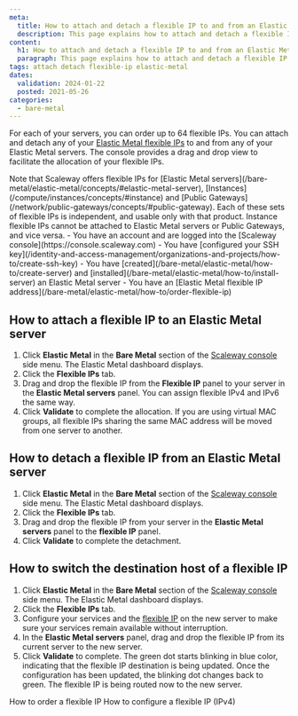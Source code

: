 ```yaml
---
meta:
  title: How to attach and detach a flexible IP to and from an Elastic Metal server
  description: This page explains how to attach and detach a flexible IP to and from an Elastic Metal server
content:
  h1: How to attach and detach a flexible IP to and from an Elastic Metal server
  paragraph: This page explains how to attach and detach a flexible IP to and from an Elastic Metal server
tags: attach detach flexible-ip elastic-metal
dates:
  validation: 2024-01-22
  posted: 2021-05-26
categories:
  - bare-metal
---
```


For each of your servers, you can order up to 64 flexible IPs. You can attach and detach any of your [Elastic Metal flexible IPs](/bare-metal/elastic-metal/concepts/#flexible-ip) to and from any of your Elastic Metal servers. The console provides a drag and drop view to facilitate the allocation of your flexible IPs.

<Macro id="requirements" >

<Message type="important">
  Note that Scaleway offers flexible IPs for [Elastic Metal servers](/bare-metal/elastic-metal/concepts/#elastic-metal-server), [Instances](/compute/instances/concepts/#instance) and [Public Gateways](/network/public-gateways/concepts/#public-gateway). Each of these sets of flexible IPs is independent, and usable only with that product. Instance flexible IPs cannot be attached to Elastic Metal servers or Public Gateways, and vice versa.
</Message>

<Message type="requirement">
  - You have an account and are logged into the [Scaleway console](https://console.scaleway.com)
  - You have [configured your SSH key](/identity-and-access-management/organizations-and-projects/how-to/create-ssh-key)
  - You have [created](/bare-metal/elastic-metal/how-to/create-server) and [installed](/bare-metal/elastic-metal/how-to/install-server) an Elastic Metal server
  - You have an [Elastic Metal flexible IP address](/bare-metal/elastic-metal/how-to/order-flexible-ip)
</Message>

## How to attach a flexible IP to an Elastic Metal server

1. Click **Elastic Metal** in the **Bare Metal** section of the [Scaleway console](https://console.scaleway.com) side menu. The Elastic Metal dashboard displays.
2. Click the **Flexible IPs** tab.
3. Drag and drop the flexible IP from the **Flexible IP** panel to your server in the **Elastic Metal servers** panel.
    <Message type="tip">
      You can assign flexible IPv4 and IPv6 the same way.
    </Message>
4. Click **Validate** to complete the allocation.
    <Message type="note">
      If you are using virtual MAC groups, all flexible IPs sharing the same MAC
      address will be moved from one server to another.
    </Message>

## How to detach a flexible IP from an Elastic Metal server

1. Click **Elastic Metal** in the **Bare Metal** section of the [Scaleway console](https://console.scaleway.com) side menu. The Elastic Metal dashboard displays.
2. Click the **Flexible IPs** tab.
3. Drag and drop the flexible IP from your server in the **Elastic Metal servers** panel to the **flexible IP** panel.
4. Click **Validate** to complete the detachment.

## How to switch the destination host of a flexible IP

1. Click **Elastic Metal** in the **Bare Metal** section of the [Scaleway console](https://console.scaleway.com) side menu. The Elastic Metal dashboard displays.
2. Click the **Flexible IPs** tab.
3. Configure your services and the [flexible IP](/bare-metal/elastic-metal/how-to/configure-flexible-ip) on the new server to make sure your services remain available without interruption.
4. In the **Elastic Metal servers** panel, drag and drop the flexible IP from its current server to the new server.
5. Click **Validate** to complete. The green dot starts blinking in blue color, indicating that the flexible IP destination is being updated. Once the configuration has been updated, the blinking dot changes back to green. The flexible IP is being routed now to the new server.

<Navigation title="See also">
  <PreviousButton to="/bare-metal/elastic-metal/how-to/order-flexible-ip/">How to order a flexible IP</PreviousButton>
  <NextButton to="/bare-metal/elastic-metal/how-to/configure-flexible-ip/">How to configure a flexible IP (IPv4)</NextButton>
</Navigation>
